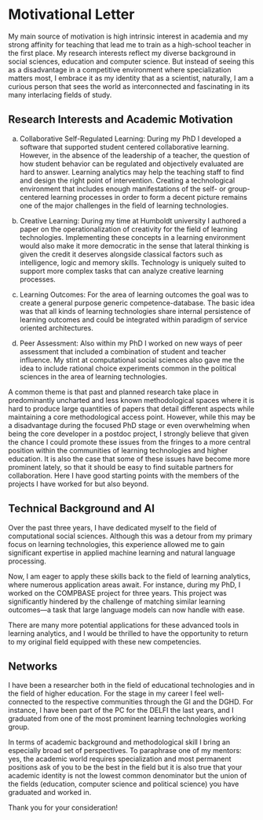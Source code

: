 # Motivational Letter

My main source of motivation is high intrinsic interest in academia and my strong affinity for teaching  that lead me to train as a high-school teacher in the first place.
My research interests reflect my diverse background in social sciences, education and computer science. But instead of seeing this as a disadvantage in a competitive environment where specialization matters most, I embrace it as my identity that as a scientist, naturally, I am a curious person that sees the world as interconnected and fascinating in its many interlacing fields of study.

## Research Interests and Academic Motivation

 (a) Collaborative Self-Regulated Learning:  During my PhD I developed a software that supported student centered collaborative learning. However, in the absence of the leadership of a teacher, the question of how student behavior can be regulated and objectively evaluated are hard to answer. Learning analytics may help the teaching staff to find and design the right point of intervention. Creating a technological environment that includes enough manifestations of the self- or group-centered learning processes in order to form a decent picture remains one of the major challenges in the field of learning technologies.

(b) Creative Learning: During my time at Humboldt university I authored a paper on the operationalization of creativity for the field of learning technologies. Implementing these concepts in a learning environment would also make it more democratic in the sense that lateral thinking is given the credit it deserves alongside classical factors such as intelligence, logic and memory skills. Technology is uniquely suited to support more complex tasks that can analyze creative learning processes.

(c) Learning Outcomes: For the area of learning outcomes the goal was to create a general purpose generic competence-database. The basic idea was that all kinds of learning technologies share internal persistence of learning outcomes and could be integrated within paradigm of service oriented architectures.

(d) Peer Assessment: Also within my PhD I worked on new ways of peer assessment that included a combination of student and teacher influence. My stint at computational social sciences also gave me the idea to include rational choice experiments common in the political sciences in the area of learning technologies.

A common theme is that past and planned research take place in predominantly uncharted and less known methodological spaces where it is hard to produce large quantities of papers that detail different aspects while maintaining a core methodological access point. However, while this may be a disadvantage during the focused PhD stage or even overwhelming when being the core developer in a postdoc project, I strongly believe that given the chance I could promote these issues from the fringes to a more central position within the communities of learning technologies and higher education. It is also the case that some of these issues have become more prominent lately, so that it should be easy to find suitable partners for collaboration. Here I have good starting points with the members of the projects I have worked for but also beyond.

## Technical Background and AI

Over the past three years, I have dedicated myself to the field of computational social sciences. Although this was a detour from my primary focus on learning technologies, this experience allowed me to gain significant expertise in applied machine learning and natural language processing.

Now, I am eager to apply these skills back to the field of learning analytics, where numerous application areas await. For instance, during my PhD, I worked on the COMPBASE project for three years. This project was significantly hindered by the challenge of matching similar learning outcomes—a task that large language models can now handle with ease.

There are many more potential applications for these advanced tools in learning analytics, and I would be thrilled to have the opportunity to return to my original field equipped with these new competencies.

## Networks

I have been a researcher both in the field of educational technologies and in the field of higher education. For the stage in my career I feel well-connected to the respective communities through the GI and the DGHD. For instance, I have been part of the PC for the DELFI the last years, and I graduated from one of the most prominent learning technologies working group.

In terms of academic background and methodological skill I bring an especially broad set of perspectives. To paraphrase one of my mentors: yes, the academic world requires specialization and most permanent positions ask of you to be the best in the field but it is also true that your academic identity is not the lowest common denominator but the union of the fields (education, computer science and political science) you have graduated and worked in.


Thank you for your consideration!

```{=latex}
\bigskip
\Large{\textit{\textcalligra{Julian Dehne}}}
```

